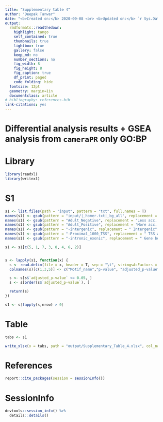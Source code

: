 ```yaml
---
title: "Supplementary table 4"
author: "Deepak Tanwar"
date: "<b>Created on:</b> 2020-09-08 <br> <b>Updated on:</b> `r Sys.Date()`"
output:
  rmdformats::readthedown:
    highlight: tango
    self_contained: true
    thumbnails: true
    lightbox: true
    gallery: false
    keep_md: no
    number_sections: no
    fig_width: 8
    fig_height: 8
    fig_caption: true
    df_print: paged
    code_folding: hide
  fontsize: 12pt
  geometry: margin=1in
  documentclass: article
# bibliography: references.bib
link-citations: yes
---
```



# Differential analysis results + GSEA analysis from `cameraPR` only GO:BP

# Library
```r
library(readxl)
library(writexl)
```


# S1
```r
s1 <- list.files(path = "input", pattern = "txt", full.names = T)
names(s1) <- gsub(pattern = "input/|_homer.txt|_bg_all", replacement = "", x = s1)
names(s1) <- gsub(pattern = "Adult_Negative", replacement = "Less acc. in Adult", x = names(s1))
names(s1) <- gsub(pattern = "Adult_Positive", replacement = "More acc. in Adult", x = names(s1))
names(s1) <- gsub(pattern = "-intergenic", replacement = " Intergenic", x = names(s1))
names(s1) <- gsub(pattern = "-Proximal_1000_TSS", replacement = " TSS abs 1kbp", x = names(s1))
names(s1) <- gsub(pattern = "-intronic_exonic", replacement = " Gene body", x = names(s1))

s1 <- s1[c(5, 1, 7, 3, 8, 4, 6, 2)]


s <- lapply(s1, function(x) {
  s <- read.delim(file = x, header = T, sep = "\t", stringsAsFactors = F, check.names = F)
  colnames(s)[c(1,3,5)] <- c("Motif_name","p-value", "adjusted_p-value")

  s <- s[s$`adjusted_p-value` <= 0.05, ]
  s <- s[order(s$`adjusted_p-value`), ]

  return(s)
})

s1 <- s[lapply(s,nrow) > 0]
```


# Table
```r
tabs <- s1

write_xlsx(x = tabs, path = "output/Supplementary_Table_4.xlsx", col_names = T, format_headers = T)
```


# References
```r
report::cite_packages(session = sessionInfo())
```

# SessionInfo
```r
devtools::session_info() %>%
  details::details()
```